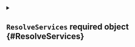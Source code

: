 


<details className="config-field" data-expandable="true">
<summary>

## `ResolveServices` <span className="config-field-required" data-required="true">required</span> <span className="config-field-type">object</span> <span className="config-field-default"></span> <span className="config-field-enum"></span> {#ResolveServices}



</summary>




<details className="config-field" data-expandable="false" open>
<summary>

### `service` <span className="config-field-required" data-required="true">required</span> <span className="config-field-type">string</span> <span className="config-field-default"></span> <span className="config-field-enum"></span> {#ResolveServices-service}



</summary>



</details>



<details className="config-field" data-expandable="true">
<summary>

### `target` <span className="config-field-required" data-required="true">required</span> <span className="config-field-type">object</span> <span className="config-field-default"></span> <span className="config-field-enum"></span> {#ResolveServices-target}



</summary>




<details className="config-field" data-expandable="true">
<summary>

#### `vcluster` <span className="config-field-required" data-required="true">required</span> <span className="config-field-type">object</span> <span className="config-field-default"></span> <span className="config-field-enum"></span> {#ResolveServices-target-vcluster}



</summary>




<details className="config-field" data-expandable="false" open>
<summary>

##### `service` <span className="config-field-required" data-required="true">required</span> <span className="config-field-type">string</span> <span className="config-field-default"></span> <span className="config-field-enum"></span> {#ResolveServices-target-vcluster-service}



</summary>



</details>


</details>



<details className="config-field" data-expandable="true">
<summary>

#### `host` <span className="config-field-required" data-required="true">required</span> <span className="config-field-type">object</span> <span className="config-field-default"></span> <span className="config-field-enum"></span> {#ResolveServices-target-host}



</summary>




<details className="config-field" data-expandable="false" open>
<summary>

##### `service` <span className="config-field-required" data-required="true">required</span> <span className="config-field-type">string</span> <span className="config-field-default"></span> <span className="config-field-enum"></span> {#ResolveServices-target-host-service}



</summary>



</details>


</details>



<details className="config-field" data-expandable="true">
<summary>

#### `external` <span className="config-field-required" data-required="true">required</span> <span className="config-field-type">object</span> <span className="config-field-default"></span> <span className="config-field-enum"></span> {#ResolveServices-target-external}



</summary>




<details className="config-field" data-expandable="false" open>
<summary>

##### `hostname` <span className="config-field-required" data-required="true">required</span> <span className="config-field-type">string</span> <span className="config-field-default"></span> <span className="config-field-enum"></span> {#ResolveServices-target-external-hostname}



</summary>



</details>


</details>


</details>


</details>

